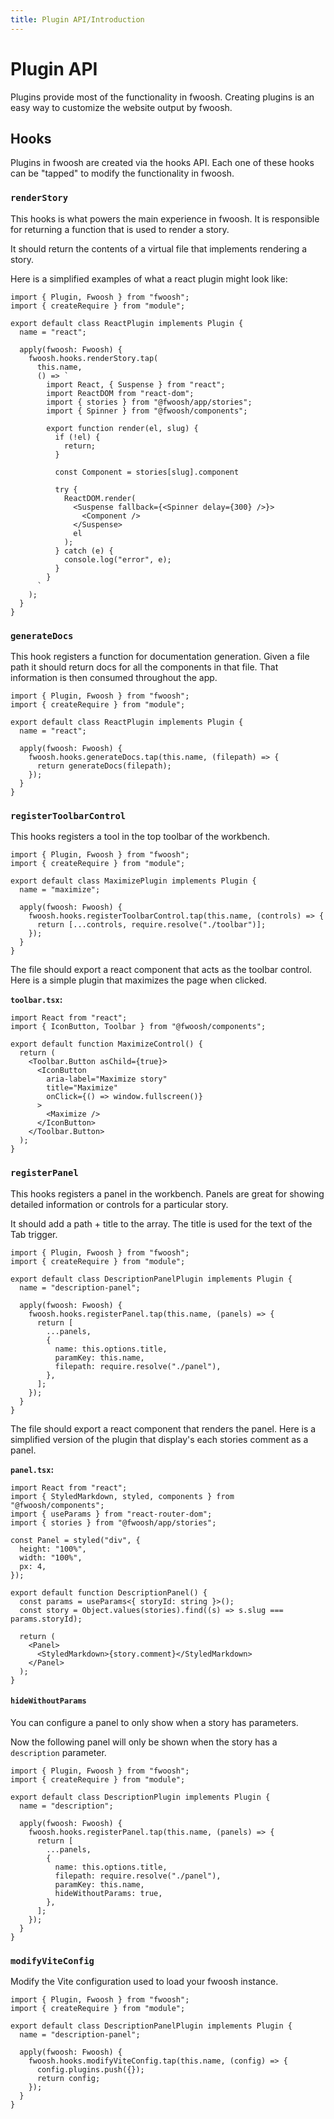 ```yaml
---
title: Plugin API/Introduction
---
```


# Plugin API

Plugins provide most of the functionality in fwoosh.
Creating plugins is an easy way to customize the website output by fwoosh.

## Hooks

Plugins in fwoosh are created via the hooks API.
Each one of these hooks can be "tapped" to modify the functionality in fwoosh.

### `renderStory`

This hooks is what powers the main experience in fwoosh.
It is responsible for returning a function that is used to
render a story.

It should return the contents of a virtual file that implements
rendering a story.

Here is a simplified examples of what a react plugin might look like:

```tsx
import { Plugin, Fwoosh } from "fwoosh";
import { createRequire } from "module";

export default class ReactPlugin implements Plugin {
  name = "react";

  apply(fwoosh: Fwoosh) {
    fwoosh.hooks.renderStory.tap(
      this.name,
      () => `
        import React, { Suspense } from "react";
        import ReactDOM from "react-dom";
        import { stories } from "@fwoosh/app/stories";
        import { Spinner } from "@fwoosh/components";
        
        export function render(el, slug) {
          if (!el) {
            return;
          }

          const Component = stories[slug].component
          
          try {
            ReactDOM.render(
              <Suspense fallback={<Spinner delay={300} />}>
                <Component />
              </Suspense>
              el
            );
          } catch (e) {
            console.log("error", e);
          }
        }   
      `
    );
  }
}
```

### `generateDocs`

This hook registers a function for documentation generation.
Given a file path it should return docs for all the components
in that file. That information is then consumed throughout the app.

```tsx
import { Plugin, Fwoosh } from "fwoosh";
import { createRequire } from "module";

export default class ReactPlugin implements Plugin {
  name = "react";

  apply(fwoosh: Fwoosh) {
    fwoosh.hooks.generateDocs.tap(this.name, (filepath) => {
      return generateDocs(filepath);
    });
  }
}
```

### `registerToolbarControl`

This hooks registers a tool in the top toolbar of the workbench.

```tsx
import { Plugin, Fwoosh } from "fwoosh";
import { createRequire } from "module";

export default class MaximizePlugin implements Plugin {
  name = "maximize";

  apply(fwoosh: Fwoosh) {
    fwoosh.hooks.registerToolbarControl.tap(this.name, (controls) => {
      return [...controls, require.resolve("./toolbar")];
    });
  }
}
```

The file should export a react component that acts as the toolbar control.
Here is a simple plugin that maximizes the page when clicked.

**`toolbar.tsx`:**

```tsx
import React from "react";
import { IconButton, Toolbar } from "@fwoosh/components";

export default function MaximizeControl() {
  return (
    <Toolbar.Button asChild={true}>
      <IconButton
        aria-label="Maximize story"
        title="Maximize"
        onClick={() => window.fullscreen()}
      >
        <Maximize />
      </IconButton>
    </Toolbar.Button>
  );
}
```

### `registerPanel`

This hooks registers a panel in the workbench.
Panels are great for showing detailed information or controls for a particular story.

It should add a path + title to the array.
The title is used for the text of the Tab trigger.

```tsx
import { Plugin, Fwoosh } from "fwoosh";
import { createRequire } from "module";

export default class DescriptionPanelPlugin implements Plugin {
  name = "description-panel";

  apply(fwoosh: Fwoosh) {
    fwoosh.hooks.registerPanel.tap(this.name, (panels) => {
      return [
        ...panels,
        {
          name: this.options.title,
          paramKey: this.name,
          filepath: require.resolve("./panel"),
        },
      ];
    });
  }
}
```

The file should export a react component that renders the panel.
Here is a simplified version of the plugin that display's each stories comment as a panel.

**`panel.tsx`:**

```tsx
import React from "react";
import { StyledMarkdown, styled, components } from "@fwoosh/components";
import { useParams } from "react-router-dom";
import { stories } from "@fwoosh/app/stories";

const Panel = styled("div", {
  height: "100%",
  width: "100%",
  px: 4,
});

export default function DescriptionPanel() {
  const params = useParams<{ storyId: string }>();
  const story = Object.values(stories).find((s) => s.slug === params.storyId);

  return (
    <Panel>
      <StyledMarkdown>{story.comment}</StyledMarkdown>
    </Panel>
  );
}
```

#### `hideWithoutParams`

You can configure a panel to only show when a story has parameters.

Now the following panel will only be shown when the story has a `description` parameter.

```tsx
import { Plugin, Fwoosh } from "fwoosh";
import { createRequire } from "module";

export default class DescriptionPlugin implements Plugin {
  name = "description";

  apply(fwoosh: Fwoosh) {
    fwoosh.hooks.registerPanel.tap(this.name, (panels) => {
      return [
        ...panels,
        {
          name: this.options.title,
          filepath: require.resolve("./panel"),
          paramKey: this.name,
          hideWithoutParams: true,
        },
      ];
    });
  }
}
```

### `modifyViteConfig`

Modify the Vite configuration used to load your fwoosh instance.

```tsx
import { Plugin, Fwoosh } from "fwoosh";
import { createRequire } from "module";

export default class DescriptionPanelPlugin implements Plugin {
  name = "description-panel";

  apply(fwoosh: Fwoosh) {
    fwoosh.hooks.modifyViteConfig.tap(this.name, (config) => {
      config.plugins.push({});
      return config;
    });
  }
}
```

